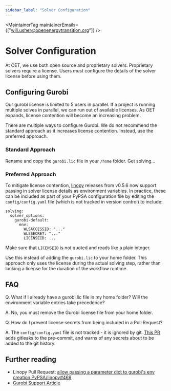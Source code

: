 ```yaml
---
sidebar_label: "Solver Configuration"
---
```



<MaintainerTag maintainerEmails={["will.usher@openenergytransition.org"]} />

# Solver Configuration

At OET, we use both open source and proprietary solvers. 
Proprietary solvers require a license. Users must configure the details of the solver license before using them.

## Configuring Gurobi

Our gurobi license is limited to 5 users in parallel. 
If a project is running multiple solves in parallel, we can run out of available licenses.
As OET expands, license contention will become an increasing problem.

There are multiple ways to configure Gurobi. 
We do not recommend the standard approach as it increases license contention. 
Instead, use the preferred approach.

### Standard Approach

Rename and copy the `gurobi.lic` file in your `/home` folder. Get solving...

### Preferred Approach

To mitigate license contention, [linopy](https://linopy.readthedocs.io/) releases from v0.5.6 now support passing in solver license details as environment variables.
In practice, these can be included as part of your PyPSA configuration file by editing the `config/config.yaml` file (which is not tracked in version control)
to include:

```
solving:
  solver_options:
    gurobi-default:
      env:
        WLSACCESSID: "..."
        WLSSECRET: "..."
        LICENSEID: ...
```

Make sure that `LICENSEID` is not quoted and reads like a plain integer.

Use this instead of adding the `gurobi.lic` to your home folder. This approach only uses the license during the actual solving step,
rather than locking a license for the duration of the workflow runtime.

## FAQ

Q. What if I already have a gurobi.lic file in my home folder? Will the environment variable entries take precedence?

A. No, you must remove the Gurobi license file from your home folder.

Q. How do I prevent license secrets from being included in a Pull Request?

A. The `config/config.yaml` file is not tracked - it is ignored by git. [This PR](https://github.com/open-energy-transition/open-tyndp/pull/111) adds gitleaks to the pre-commit, 
   and warns of any secrets about to be added to the git history.


## Further reading

- Linopy Pull Request: [allow passing a parameter dict to gurobi's env creation PyPSA/linopy#469](https://github.com/PyPSA/linopy/pull/469)
- [Gurobi Support Article](https://support.gurobi.com/hc/en-us/articles/13232844297489-How-do-I-set-up-a-Web-License-Service-WLS-license)

